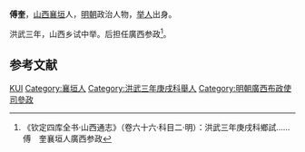 {{Otheruses|other=名为傅奎的其他人物|傅奎}}

'''傅奎'''，[[山西|山西]][[襄垣|襄垣]]人，[[明朝|明朝]]政治人物，[[举人|举人]]出身。

洪武三年，山西乡试中举。后担任廣西参政<ref>《钦定四库全书·山西通志》（卷六十六·科目二·明）：洪武三年庚戌科鄉試……傅　奎襄垣人廣西参政</ref>。

== 参考文献 ==
{{reflist}}

{{明朝人物小作品}}

{{Authority control}}
{{DEFAULTSORT:Fu傅}}
[[Category:傅姓|KUI]]
[[Category:襄垣人|Category:襄垣人]]
[[Category:洪武三年庚戌科舉人|Category:洪武三年庚戌科舉人]]
[[Category:明朝廣西布政使司參政|Category:明朝廣西布政使司參政]]